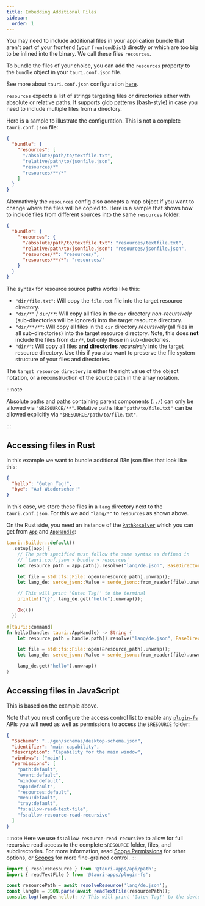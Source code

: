 ```yaml
---
title: Embedding Additional Files
sidebar:
  order: 1
---
```


You may need to include additional files in your application bundle that aren't part of your frontend (your `frontendDist`) directly or which are too big to be inlined into the binary. We call these files `resources`.

To bundle the files of your choice, you can add the `resources` property to the `bundle` object in your `tauri.conf.json` file.

See more about `tauri.conf.json` configuration [here][tauri.bundle].

`resources` expects a list of strings targeting files or directories either with absolute or relative paths. It supports glob patterns (bash-style) in case you need to include multiple files from a directory.

Here is a sample to illustrate the configuration. This is not a complete `tauri.conf.json` file:

```json title=tauri.conf.json
{
  "bundle": {
    "resources": [
      "/absolute/path/to/textfile.txt",
      "relative/path/to/jsonfile.json",
      "resources/*"
      "resources/**/*"
    ]
  }
}
```

Alternatively the `resources` config also accepts a map object if you want to change where the files will be copied to. Here is a sample that shows how to include files from different sources into the same `resources` folder:

```json title=tauri.conf.json
{
  "bundle": {
    "resources": {
      "/absolute/path/to/textfile.txt": "resources/textfile.txt",
      "relative/path/to/jsonfile.json": "resources/jsonfile.json",
      "resources/*": "resources/",
      "resources/**/*": "resources/"
    }
  }
}
```

The syntax for resource source paths works like this:

- `"dir/file.txt"`: Will copy the `file.txt` file into the target resource directory.
- `"dir/*"` / `dir/**`: Will copy all files in the `dir` directory _non-recursively_ (sub-directories will be ignored) into the target resource directory.
- `"dir/**/*"`: Will copy all files in the `dir` directory _recursively_ (all files in all sub-directories) into the target resource directory. Note, this does **not** include the files from `dir/*`, but only those in sub-directories.
- `"dir/"`: Will copy all files **and directories** _recursively_ into the target resource directory. Use this if you also want to preserve the file system structure of your files and directories.

The `target resource directory` is either the right value of the object notation, or a reconstruction of the source path in the array notation.

:::note

Absolute paths and paths containing parent components (`../`) can only be allowed via `"$RESOURCE/**"`. Relative paths like `"path/to/file.txt"` can be allowed explicitly via `"$RESOURCE/path/to/file.txt"`.

:::

## Accessing files in Rust

In this example we want to bundle additional i18n json files that look like this:

```json title=de.json
{
  "hello": "Guten Tag!",
  "bye": "Auf Wiedersehen!"
}
```

In this case, we store these files in a `lang` directory next to the `tauri.conf.json`.
For this we add `"lang/*"` to `resources` as shown above.

On the Rust side, you need an instance of the [`PathResolver`] which you can get from [`App`] and [`AppHandle`]:

```rust
tauri::Builder::default()
  .setup(|app| {
    // The path specified must follow the same syntax as defined in
    // `tauri.conf.json > bundle > resources`
    let resource_path = app.path().resolve("lang/de.json", BaseDirectory::Resource)?;

    let file = std::fs::File::open(&resource_path).unwrap();
    let lang_de: serde_json::Value = serde_json::from_reader(file).unwrap();

    // This will print 'Guten Tag!' to the terminal
    println!("{}", lang_de.get("hello").unwrap());

    Ok(())
  })
```

```rust
#[tauri::command]
fn hello(handle: tauri::AppHandle) -> String {
    let resource_path = handle.path().resolve("lang/de.json", BaseDirectory::Resource)?;

    let file = std::fs::File::open(&resource_path).unwrap();
    let lang_de: serde_json::Value = serde_json::from_reader(file).unwrap();

    lang_de.get("hello").unwrap()
}
```

## Accessing files in JavaScript

This is based on the example above.

Note that you must configure the access control list to enable any [`plugin-fs`] APIs you will need as well as permissions to access the `$RESOURCE` folder:

```json title=src-tauri/capabilities/main.json ins={14-15}
{
  "$schema": "../gen/schemas/desktop-schema.json",
  "identifier": "main-capability",
  "description": "Capability for the main window",
  "windows": ["main"],
  "permissions": [
    "path:default",
    "event:default",
    "window:default",
    "app:default",
    "resources:default",
    "menu:default",
    "tray:default",
    "fs:allow-read-text-file",
    "fs:allow-resource-read-recursive"
  ]
}
```

:::note
Here we use `fs:allow-resource-read-recursive` to allow for full recursive read access to the complete `$RESOURCE` folder, files, and subdirectories.
For more information, read [Scope Permissions] for other options, or [Scopes] for more fine-grained control.
:::

```javascript
import { resolveResource } from '@tauri-apps/api/path';
import { readTextFile } from '@tauri-apps/plugin-fs';

const resourcePath = await resolveResource('lang/de.json');
const langDe = JSON.parse(await readTextFile(resourcePath));
console.log(langDe.hello); // This will print 'Guten Tag!' to the devtools console
```

[tauri.bundle]: ../../reference/config/#bundleconfig
[`pathresolver`]: https://docs.rs/tauri/latest/tauri/struct.PathResolver.html
[`app`]: https://docs.rs/tauri/latest/tauri/struct.App.html
[`apphandle`]: https://docs.rs/tauri/latest/tauri/struct.AppHandle.html
[`plugin-fs`]: ../../reference/javascript/fs/
[Scope Permissions]: ../../plugin/file-system#scope-permissions
[scopes]: ../../plugin/file-system#scopes
